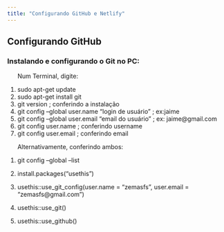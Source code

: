 ```yaml
---
title: "Configurando GitHub e Netlify"
---
```


## Configurando GitHub

### Instalando e configurando  o Git no PC:

|       Num Terminal, digite:
1. sudo apt-get update
1. sudo apt-get install git
1. git version    ; conferindo a instalação
1. git config --global user.name "login de usuário"    ; ex:jaime
1. git config --global user.email "email do usuário"    ; ex: jaime@gmail.com
1. git config user.name ;  conferindo username
1. git config user.email ;  conferindo email

|       Alternativamente, conferindo ambos:

1. git config --global --list

1. install.packages("usethis")
1. usethis::use_git_config(user.name = "zemasfs",
                        user.email = "zemasfs@gmail.com")
1. usethis::use_git()

1. usethis::use_github()